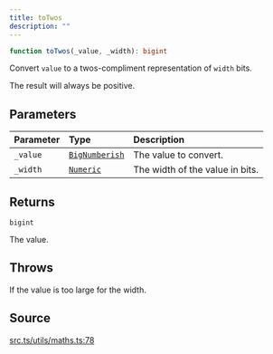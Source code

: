 ```yaml
---
title: toTwos
description: ""
---
```


```ts
function toTwos(_value, _width): bigint
```

Convert `value` to a twos-compliment representation of
 `width` bits.

 The result will always be positive.

## Parameters

| Parameter | Type | Description |
| :------ | :------ | :------ |
| `_value` | [`BigNumberish`](/content/type-aliases/BigNumberish.mdx) | The value to convert. |
| `_width` | [`Numeric`](/content/type-aliases/Numeric.mdx) | The width of the value in bits. |

## Returns

`bigint`

The value.

## Throws

If the value is too large for the width.

## Source

[src.ts/utils/maths.ts:78](https://github.com/dominant-strategies/quais-6.js/blob/3f482dd134064d41657ff7dc9ba8162f741c9c83/src.ts/utils/maths.ts#L78)
